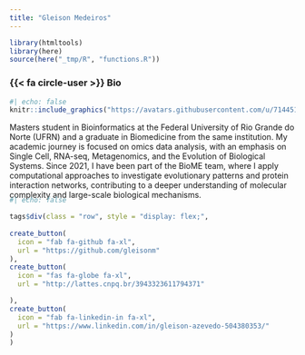 ```yaml
---
title: "Gleison Medeiros"
---
```


```r
library(htmltools)
library(here)
source(here("_tmp/R", "functions.R"))
```

### {{< fa circle-user >}} Bio 

:::{.bio-row}
:::{.bio-column-right}

```r
#| echo: false
knitr::include_graphics("https://avatars.githubusercontent.com/u/71445184?v=4")
```
:::

:::{.bio-column-left}
Masters student in Bioinformatics at the Federal University of Rio Grande do Norte (UFRN) and a graduate in Biomedicine from the same institution. My academic journey is focused on omics data analysis, with an emphasis on Single Cell, RNA-seq, Metagenomics, and the Evolution of Biological Systems. Since 2021, I have been part of the BioME team, where I apply computational approaches to investigate evolutionary patterns and protein interaction networks, contributing to a deeper understanding of molecular complexity and large-scale biological mechanisms.

:::
:::

:::{.column-body style="margin-top:-20px;"}
```r
#| echo: false

tags$div(class = "row", style = "display: flex;",
         
create_button(
  icon = "fab fa-github fa-xl",
  url = "https://github.com/gleisonm"
),
create_button(
  icon = "fas fa-globe fa-xl",
  url = "http://lattes.cnpq.br/3943323611794371"

),
create_button(
  icon = "fab fa-linkedin-in fa-xl",
  url = "https://www.linkedin.com/in/gleison-azevedo-504380353/"
)
)
```
:::


